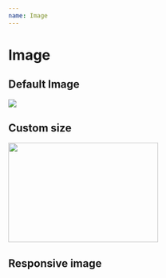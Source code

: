 ```yaml
---
name: Image
---
```



# Image

## Default Image

<Playground>
  <Image src="https://picsum.photos/110/110/?random" />
</Playground>

## Custom size

<Playground>
  <Image
    width="300px"
    height="200px"
    src="https://picsum.photos/300/300/?random"
  />
</Playground>

## Responsive image

<Playground>
  <BorderBox maxWidth="400px" width="100%" height="auto" p={0}>
    <ResponsiveImage src="https://picsum.photos/400/250/?random" />
  </BorderBox>
</Playground>
